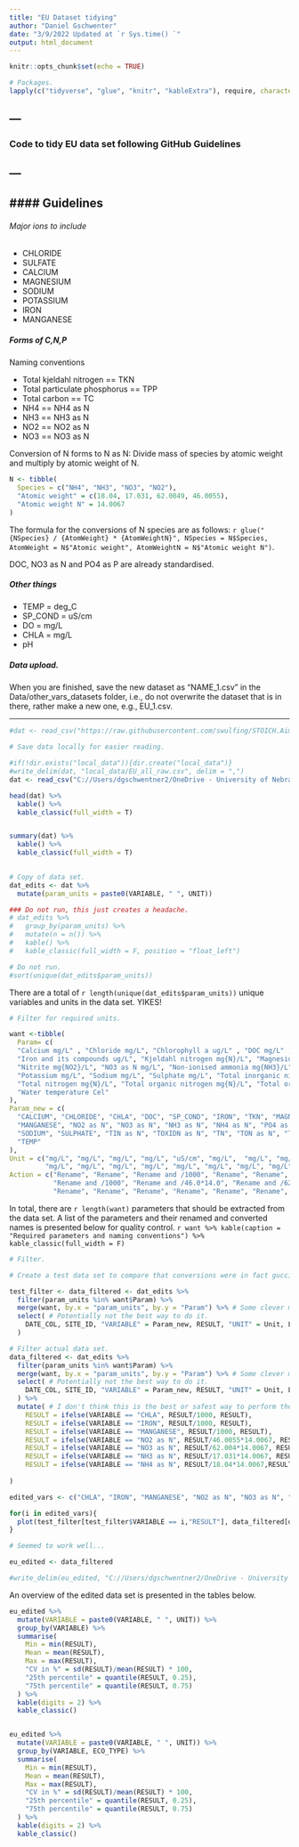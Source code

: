 ---
title: "EU Dataset tidying"
author: "Daniel Gschwenter"
date: "3/9/2022 Updated at `r Sys.time() `"
output: html_document
---

```{r setup, include=FALSE}
knitr::opts_chunk$set(echo = TRUE)

# Packages.
lapply(c("tidyverse", "glue", "knitr", "kableExtra"), require, character.only = T)

```

---
---

### Code to tidy EU data set following GitHub Guidelines

---
---

#### Guidelines
---
###### Major ions to include

- CHLORIDE
- SULFATE
- CALCIUM
- MAGNESIUM
- SODIUM
- POTASSIUM
- IRON
- MANGANESE

##### Forms of C,N,P

Naming conventions

- Total kjeldahl nitrogen == TKN
- Total particulate phosphorus == TPP
- Total carbon == TC
- NH4 == NH4 as N
- NH3 == NH3 as N
- NO2 == NO2 as N
- NO3 == NO3 as N

Conversion of N forms to N as N: Divide mass of species by atomic weight and multiply by atomic weight of N.

```{r N conversion table, include=F}

N <- tibble(
  Species = c("NH4", "NH3", "NO3", "NO2"), 
  "Atomic weight" = c(18.04, 17.031, 62.0049, 46.0055), 
  "Atomic weight N" = 14.0067 
)

```

The formula for the conversions of N species are as follows: `r glue("{NSpecies} / {AtomWeight} * {AtomWeightN}", NSpecies = N$Species, AtomWeight = N$"Atomic weight", AtomWeightN = N$"Atomic weight N")`.

DOC, NO3 as N and PO4 as P are already standardised.


##### Other things

- TEMP = deg_C
- SP_COND = uS/cm
- DO = mg/L
- CHLA = mg/L
- pH

##### Data upload.

When you are finished, save the new dataset as "NAME_1.csv" in the Data/other_vars_datasets folder, i.e., do not overwrite the dataset that is in there, rather make a new one, e.g., EU_1.csv.

---


```{r Loading data, include=F, warning=F, message=F}

#dat <- read_csv("https://raw.githubusercontent.com/swulfing/STOICH.Aim1/main/Data/other_vars_datasets/EU.csv")

# Save data locally for easier reading.

#if(!dir.exists("local_data")){dir.create("local_data")}
#write_delim(dat, "local_data/EU_all_raw.csv", delim = ",")
dat <- read_csv("C://Users/dgschwentner2/OneDrive - University of Nebraska-Lincoln/PhD/Aim1Biogeochem/local_data/EU_all_raw.csv")

```


```{r Check out columns etc., echo = F, warning=F, message=F}

head(dat) %>%
  kable() %>%
  kable_classic(full_width = T)


summary(dat) %>% 
  kable() %>%
  kable_classic(full_width = T)
  

```

```{r Check out data  types and their units, echo = F}

# Copy of data set.
dat_edits <- dat %>%
  mutate(param_units = paste0(VARIABLE, " ", UNIT))

### Do not run, this just creates a headache.
# dat_edits %>%
#   group_by(param_units) %>%
#   mutate(n = n()) %>%
#   kable() %>%
#   kable_classic(full_width = F, position = "float_left")

# Do not run.
#sort(unique(dat_edits$param_units))


```

There are a total of `r length(unique(dat_edits$param_units))` unique variables and units in the data set. YIKES!

```{r Create overview of desired data, include=F}

# Filter for required units.

want <-tibble(
  Param= c(
  "Calcium mg/L" , "Chloride mg/L", "Chlorophyll a ug/L" , "DOC mg/L" , "Electrical conductivity uS/cm" , 
  "Iron and its compounds ug/L", "Kjeldahl nitrogen mg{N}/L", "Magnesium mg/L", "Manganese and its compounds ug/L", 
  "Nitrite mg{NO2}/L", "NO3 as N mg/L", "Non-ionised ammonia mg{NH3}/L", "Ammonium mg{NH4}/L" , "PO4 as P mg/L", "pH [pH]",
  "Potassium mg/L", "Sodium mg/L", "Sulphate mg/L", "Total inorganic nitrogen mg{N}/L" , "Total oxidised nitrogen mg{N}/L", 
  "Total nitrogen mg{N}/L", "Total organic nitrogen mg{N}/L", "Total organic carbon (TOC) mg{C}/L", "Total phosphorus mg{P}/L",
  "Water temperature Cel"  
), 
Param_new = c(
  "CALCIUM", "CHLORIDE", "CHLA", "DOC", "SP_COND", "IRON", "TKN", "MAGNESIUM", 
  "MANGANESE", "NO2 as N", "NO3 as N", "NH3 as N", "NH4 as N", "PO4 as P", "pH", "POTASSIUM", 
  "SODIUM", "SULPHATE", "TIN as N", "TOXIDN as N", "TN", "TON as N", "TOC", "TP", 
  "TEMP"
),
Unit = c("mg/L", "mg/L", "mg/L", "mg/L", "uS/cm", "mg/L",  "mg/L", "mg/L", "mg/L", "mg/L", "mg/L", "mg/L", "mg/L", "mg/L", "Unitless", 
         "mg/L", "mg/L", "mg/L", "mg/L", "mg/L", "mg/L", "mg/L", "mg/L", "mg/L", "deg_C"), 
Action = c("Rename", "Rename", "Rename and /1000", "Rename", "Rename", "Rename and /1000", "Rename", "Rename", 
           "Rename and /1000", "Rename and /46.0*14.0", "Rename and /62.0*14.0", "Rename and /17.0*14.0", "Rename and /18.0*14.0",
           "Rename", "Rename", "Rename", "Rename", "Rename", "Rename", "Rename", "Rename", "Rename", "Rename", "Rename", "Rename"))


```

In total, there are `r length(want)` parameters that should be extracted from the data set. A list of the parameters and their renamed and converted names is presented below for quality control. `r want %>% kable(caption = "Required parameters and naming conventions") %>% kable_classic(full_width = F)`


```{r Filter data set, include=F}

# Filter.

# Create a test data set to compare that conversions were in fact gucci.

test_filter <- data_filtered <- dat_edits %>%
  filter(param_units %in% want$Param) %>%
  merge(want, by.x = "param_units", by.y = "Param") %>% # Some clever merging to make renaming effortless....
  select( # Potentially not the best way to do it.
    DATE_COL, SITE_ID, "VARIABLE" = Param_new, RESULT, "UNIT" = Unit, LAT, LON, ECO_TYPE 
  )

# Filter actual data set.
data_filtered <- dat_edits %>%
  filter(param_units %in% want$Param) %>%
  merge(want, by.x = "param_units", by.y = "Param") %>% # Some clever merging to make renaming effortless....
  select( # Potentially not the best way to do it.
    DATE_COL, SITE_ID, "VARIABLE" = Param_new, RESULT, "UNIT" = Unit, LAT, LON, ECO_TYPE 
  ) %>%
  mutate( # I don't think this is the best or safest way to perform the conversions; happy to do it manually if people want a safer approach.
    RESULT = ifelse(VARIABLE == "CHLA", RESULT/1000, RESULT), 
    RESULT = ifelse(VARIABLE == "IRON", RESULT/1000, RESULT), 
    RESULT = ifelse(VARIABLE == "MANGANESE", RESULT/1000, RESULT), 
    RESULT = ifelse(VARIABLE == "NO2 as N", RESULT/46.0055*14.0067, RESULT),
    RESULT = ifelse(VARIABLE == "NO3 as N", RESULT/62.004*14.0067, RESULT),
    RESULT = ifelse(VARIABLE == "NH3 as N", RESULT/17.031*14.0067, RESULT),
    RESULT = ifelse(VARIABLE == "NH4 as N", RESULT/18.04*14.0067,RESULT)
    
)


```


```{r Some quality control plots, include=F}

edited_vars <- c("CHLA", "IRON", "MANGANESE", "NO2 as N", "NO3 as N", "NH3 as N", "NH4 as N")

for(i in edited_vars){
  plot(test_filter[test_filter$VARIABLE == i,"RESULT"], data_filtered[data_filtered$VARIABLE ==i,"RESULT"], main = i)
}

# Seemed to work well...

```

```{r Save data, include=F}

eu_edited <- data_filtered

#write_delim(eu_edited, "C://Users/dgschwentner2/OneDrive - University of Nebraska-Lincoln/PhD/Aim1Biogeochem/local_data/EU_filtered_cleaned.csv", delim = "'")


```


An overview of the edited data set is presented in the tables below.

```{r Overview of filtered data, echo = F}

eu_edited %>%
  mutate(VARIABLE = paste0(VARIABLE, " ", UNIT)) %>%
  group_by(VARIABLE) %>%
  summarise(
    Min = min(RESULT),
    Mean = mean(RESULT), 
    Max = max(RESULT), 
    "CV in %" = sd(RESULT)/mean(RESULT) * 100,
    "25th percentile" = quantile(RESULT, 0.25),
    "75th percentile" = quantile(RESULT, 0.75)
  ) %>%
  kable(digits = 2) %>%
  kable_classic()


eu_edited %>%
  mutate(VARIABLE = paste0(VARIABLE, " ", UNIT)) %>%
  group_by(VARIABLE, ECO_TYPE) %>%
  summarise(
    Min = min(RESULT),
    Mean = mean(RESULT), 
    Max = max(RESULT), 
    "CV in %" = sd(RESULT)/mean(RESULT) * 100,
    "25th percentile" = quantile(RESULT, 0.25),
    "75th percentile" = quantile(RESULT, 0.75)
  ) %>%
  kable(digits = 2) %>%
  kable_classic()


```

